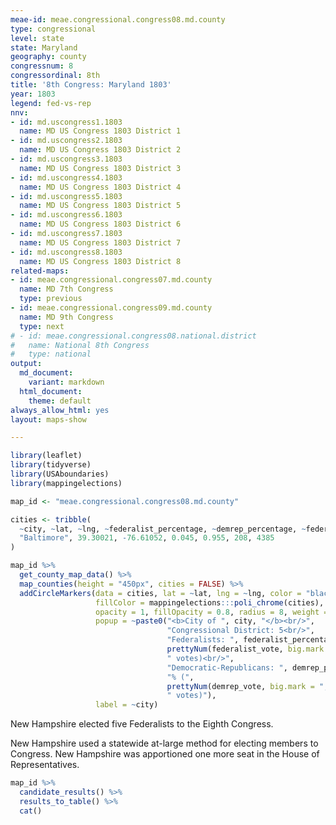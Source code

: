 ```yaml
---
meae-id: meae.congressional.congress08.md.county
type: congressional
level: state
state: Maryland
geography: county
congressnum: 8
congressordinal: 8th
title: '8th Congress: Maryland 1803'
year: 1803
legend: fed-vs-rep
nnv:
- id: md.uscongress1.1803
  name: MD US Congress 1803 District 1
- id: md.uscongress2.1803
  name: MD US Congress 1803 District 2
- id: md.uscongress3.1803
  name: MD US Congress 1803 District 3
- id: md.uscongress4.1803
  name: MD US Congress 1803 District 4
- id: md.uscongress5.1803
  name: MD US Congress 1803 District 5
- id: md.uscongress6.1803
  name: MD US Congress 1803 District 6
- id: md.uscongress7.1803
  name: MD US Congress 1803 District 7
- id: md.uscongress8.1803
  name: MD US Congress 1803 District 8
related-maps:
- id: meae.congressional.congress07.md.county
  name: MD 7th Congress
  type: previous
- id: meae.congressional.congress09.md.county
  name: MD 9th Congress
  type: next
# - id: meae.congressional.congress08.national.district
#   name: National 8th Congress
#   type: national
output:
  md_document:
    variant: markdown
  html_document:
    theme: default
always_allow_html: yes
layout: maps-show

---
```


```r
library(leaflet)
library(tidyverse)
library(USAboundaries)
library(mappingelections)

map_id <- "meae.congressional.congress08.md.county"

cities <- tribble(
  ~city, ~lat, ~lng, ~federalist_percentage, ~demrep_percentage, ~federalist_vote, ~demrep_vote,
  "Baltimore", 39.30021, -76.61052, 0.045, 0.955, 208, 4385
)
```

<div class="map">

```r
map_id %>%
  get_county_map_data() %>%
  map_counties(height = "450px", cities = FALSE) %>%
  addCircleMarkers(data = cities, lat = ~lat, lng = ~lng, color = "black",
                   fillColor = mappingelections:::poli_chrome(cities),
                   opacity = 1, fillOpacity = 0.8, radius = 8, weight = 3,
                   popup = ~paste0("<b>City of ", city, "</b><br/>",
                                   "Congressional District: 5<br/>",
                                   "Federalists: ", federalist_percentage * 100, "% (", 
                                   prettyNum(federalist_vote, big.mark = ","), 
                                   " votes)<br/>",
                                   "Democratic-Republicans: ", demrep_percentage * 100,
                                   "% (", 
                                   prettyNum(demrep_vote, big.mark = ","),
                                   " votes)"),
                   label = ~city) 
```

</div>

New Hampshire elected five Federalists to the Eighth Congress.

New Hampshire used a statewide at-large method for electing members to Congress. New Hampshire was apportioned one more seat in the House of Representatives.

<div class="results-table">

```r
map_id %>%
  candidate_results() %>%
  results_to_table() %>%
  cat()
```

</div>
